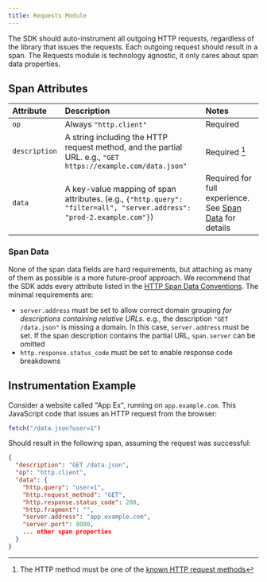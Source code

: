 ```yaml
---
title: Requests Module
---
```


The SDK should auto-instrument all outgoing HTTP requests, regardless of the library that issues the requests. Each outgoing request should result in a span. The Requests module is technology agnostic, it only cares about span data properties.

## Span Attributes

| Attribute | Description | Notes |
|:--|:--|:--|
| `op` | Always `"http.client"` | Required |
| `description` | A string including the HTTP request method, and the partial URL. e.g., `"GET https://example.com/data.json"` | Required [^1] |
| `data` | A key-value mapping of span attributes. (e.g., `{"http.query": "filter=all", "server.address": "prod-2.example.com"}`) | Required for full experience. See [Span Data](#span-data) for details |

### Span Data

None of the span data fields are hard requirements, but attaching as many of them as possible is a more future-proof approach. We recommend that the SDK adds every attribute listed in the [HTTP Span Data Conventions](/sdk/performance/span-data-conventions/#http). The minimal requirements are:

- `server.address` must be set to allow correct domain grouping _for descriptions containing relative URLs_. e.g., the description `"GET /data.json"` is missing a domain. In this case, `server.address` must be set. If the span description contains the partial URL, `span.server` can be omitted
- `http.response.status_code` must be set to enable response code breakdowns

## Instrumentation Example

Consider a website called "App Ex", running on `app.example.com`. This JavaScript code that issues an HTTP request from the browser:

```javascript
fetch("/data.json?user=1")
```

Should result in the following span, assuming the request was successful:

```json
{
  "description": "GET /data.json",
  "op": "http.client",
  "data": {
    "http.query": "user=1",
    "http.request_method": "GET",
    "http.response.status_code": 200,
    "http.fragment": "",
    "server.address": "app.example.com",
    "server.port": 8080,
    ... other span properties
  }
}
```

[^1]: The HTTP method must be one of the [known HTTP request methods](https://developer.mozilla.org/en-US/docs/Web/HTTP/Methods)
